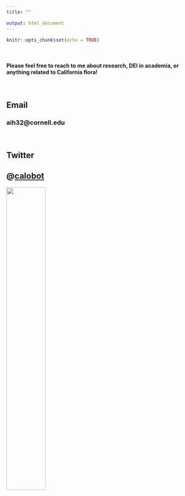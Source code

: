 ```yaml
---
title: ""

output: html_document
---
```


```r
knitr::opts_chunk$set(echo = TRUE)
```
<br>

#### Please feel free to reach to me about research, DEI in academia, or anything related to California flora!

<br>

## Email
### aih32@cornell.edu

<br>

## Twitter

## @[calobot](https://twitter.com/calobot)

<img src="sun.jpg" height="45%" width="45%">
